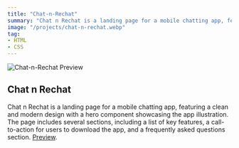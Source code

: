 ```yaml
---
title: "Chat-n-Rechat"
summary: "Chat n Rechat is a landing page for a mobile chatting app, featuring a clean and modern design with a hero component showcasing the app illustration. The page includes several sections, including a list of key features, a call-to-action for users to download the app, and a frequently asked questions section."
image: "/projects/chat-n-rechat.webp"
tag: 
- HTML
- CSS
---
```


![Chat-n-Rechat Preview](/projects/chat-n-rechat.webp)

## Chat n Rechat
Chat n Rechat is a landing page for a mobile chatting app, featuring a clean and modern design with a hero component showcasing the app illustration. The page includes several sections, including a list of key features, a call-to-action for users to download the app, and a frequently asked questions section.
[Preview](https://chat-n-rechat-wiscaksono.vercel.app/).
